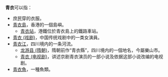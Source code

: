 '''青衣'''可以指：
*庶民穿的衣服。
*[[青衣島|青衣島]]，香港的一個島嶼。
**[[青衣站|青衣站]]，港鐵位於青衣島上的鐵路車站。
*[[青衣_(戏剧)|青衣 (戏剧)]]，中国传统戏剧中的一类女演員。
*[[青衣江|青衣江]]，四川境内的一条河流。
**[[龙游县_(隋朝)|龙游县 (隋朝)]]，隋朝前作“青衣縣”，四川境内的一個地名，今屬樂山市。
**[[青衣_(电视剧)|青衣 (电视剧)]]，讲述京剧青衣演员的一部小说及依据这部小说改编的电视剧。
*[[青衣魚|青衣魚]]，一種魚類。


{{disambig|Q|cat=二字消歧義}}